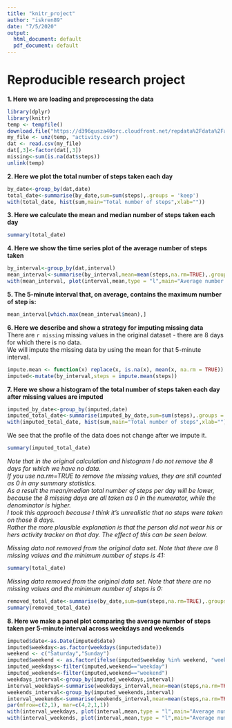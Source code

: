 ```yaml
---
title: "knitr_project"
author: "iskren89"
date: "7/5/2020"
output:
  html_document: default
  pdf_document: default
---
```

# Reproducible research project
**1. Here we are loading and preprocessing the data**
```r
library(dplyr)
library(knitr)
temp <- tempfile()
download.file("https://d396qusza40orc.cloudfront.net/repdata%2Fdata%2Factivity.zip",temp)
my_file <- unz(temp, "activity.csv")
dat <- read.csv(my_file)
dat[,3]<-factor(dat[,3])
missing<-sum(is.na(dat$steps))
unlink(temp)
```
**2. Here we plot the total number of steps taken each day**
```r
by_date<-group_by(dat,date)
total_date<-summarise(by_date,sum=sum(steps),.groups = 'keep')
with(total_date, hist(sum,main="Total number of steps",xlab=""))
```
**3. Here we calculate the mean and median number of steps taken each day** 
```r
summary(total_date)
```
**4. Here we show the time series plot of the average number of steps taken**
```r
by_interval<-group_by(dat,interval)
mean_interval<-summarise(by_interval,mean=mean(steps,na.rm=TRUE),.groups = 'keep')
with(mean_interval, plot(interval,mean,type = "l",main="Average number of steps",ylab="steps by 5-minute interval"))
```
**5. The 5-minute interval that, on average, contains the maximum number of step is:**
```r
mean_interval[which.max(mean_interval$mean),]
```
**6. Here we describe and show a strategy for imputing missing data**  
There are `r missing` missing values in the original dataset - there are 8 days for which there is no data.  
We will impute the missing data by using the mean for that 5-minute interval.
```r
impute.mean <- function(x) replace(x, is.na(x), mean(x, na.rm = TRUE))
imputed<-mutate(by_interval,steps = impute.mean(steps))
```
**7. Here we show a histogram of the total number of steps taken each day after missing values are imputed**  
```r
imputed_by_date<-group_by(imputed,date)
imputed_total_date<-summarise(imputed_by_date,sum=sum(steps),.groups = 'keep')
with(imputed_total_date, hist(sum,main="Total number of steps",xlab=""))
```
We see that the profile of the data does not change after we impute it.  
```r
summary(imputed_total_date)
```
*Note that in the original calculation and histogram I do not remove the 8 days for which we have no data.*  
*If you use na.rm=TRUE to remove the missing values, they are still counted as 0 in any summary statistics.*  
*As a result the mean/median total number of steps per day will be lower, because the 8 missing days are all taken as 0 in the numerator, while the denominator is higher.*  
*I took this approach because I think it's unrealistic that no steps were taken on those 8 days.*  
*Rather the more plausible explanation is that the person did not wear his or hers activity tracker on that day. The effect of this can be seen below.*   
  
*Missing data not removed from the original data set. Note that there are 8 missing values and the minimum number of steps is 41:*  
```r
summary(total_date)
```

*Missing data removed from the original data set. Note that there are no missing values and the minimum number of steps is 0:*  
```r
removed_total_date<-summarise(by_date,sum=sum(steps,na.rm=TRUE),.groups = 'keep')
summary(removed_total_date)
```
**8. Here we make a panel plot comparing the average number of steps taken per 5-minute interval across weekdays and weekends**
```r
imputed$date<-as.Date(imputed$date)
imputed$weekday<-as.factor(weekdays(imputed$date))
weekend <- c("Saturday","Sunday")
imputed$weekend <- as.factor(ifelse(imputed$weekday %in% weekend, "weekend","weekday"))
imputed_weekdays<-filter(imputed,weekend=="weekday")
imputed_weekends<-filter(imputed,weekend=="weekend")
weekdays_interval<-group_by(imputed_weekdays,interval)
interval_weekdays<-summarise(weekdays_interval,mean=mean(steps,na.rm=TRUE),.groups = 'keep')
weekends_interval<-group_by(imputed_weekends,interval)
interval_weekends<-summarise(weekends_interval,mean=mean(steps,na.rm=TRUE),.groups = 'keep')
par(mfrow=c(2,1), mar=c(4,2,1,1))
with(interval_weekdays, plot(interval,mean,type = "l",main="Average number of steps in weekdays"))
with(interval_weekends, plot(interval,mean,type = "l",main="Average number of steps in weekends"))
```